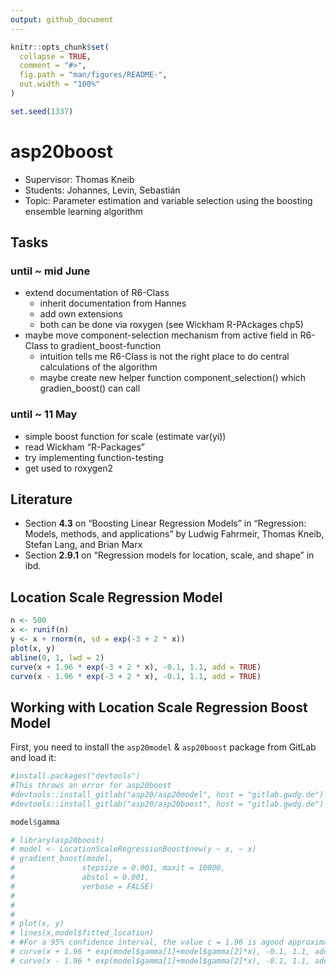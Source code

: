 ```yaml
---
output: github_document
---
```


```r
knitr::opts_chunk$set(
  collapse = TRUE,
  comment = "#>",
  fig.path = "man/figures/README-",
  out.width = "100%"
)

set.seed(1337)
```

# asp20boost

* Supervisor: Thomas Kneib
* Students: Johannes, Levin, Sebastián
* Topic: Parameter estimation and variable selection using the boosting ensemble learning algorithm


## Tasks 

### until ~ mid June

* extend documentation of R6-Class
  + inherit documentation from Hannes
  + add own extensions
  + both can be done via roxygen (see Wickham R-PAckages chp5)
  
* maybe move component-selection mechanism from active field in R6-Class to gradient_boost-function
  + intuition tells me R6-Class is not the right place to do central calculations of the algorithm
  + maybe create new helper function component_selection() which gradien_boost() can call


### until ~ 11 May

* simple boost function for scale (estimate var(yi))
* read Wickham "R-Packages"
* try implementing function-testing
* get used to roxygen2



## Literature
* Section **4.3** on "Boosting Linear Regression Models" in "Regression: Models, methods, and applications" by Ludwig Fahrmeir, Thomas Kneib, Stefan Lang, and Brian Marx
* Section **2.9.1** on "Regression models for location, scale, and shape" in ibd.


<!--
more datasets:
- gamlss.data::TODO
- MASS::Boston
- https://archive.ics.uci.edu/ml/datasets.php
-->

## Location Scale Regression Model

```r
n <- 500
x <- runif(n)
y <- x + rnorm(n, sd = exp(-3 + 2 * x))
plot(x, y)
abline(0, 1, lwd = 2)
curve(x + 1.96 * exp(-3 + 2 * x), -0.1, 1.1, add = TRUE)
curve(x - 1.96 * exp(-3 + 2 * x), -0.1, 1.1, add = TRUE)
```



## Working with Location Scale Regression Boost Model
First, you need to install the `asp20model` &  `asp20boost` package from GitLab and load it:

```r
#install.packages("devtools")
#This throws an error for asp20boost
#devtools::install_gitlab("asp20/asp20model", host = "gitlab.gwdg.de")
#devtools::install_gitlab("asp20/asp20boost", host = "gitlab.gwdg.de")

model$gamma
```


```r
# library(asp20boost)
# model <- LocationScaleRegressionBoost$new(y ~ x, ~ x)
# gradient_boost(model, 
#               stepsize = 0.001, maxit = 10000,
#               abstol = 0.001,
#               verbose = FALSE)
# 
# 
# 
# plot(x, y)
# lines(x,model$fitted_location)
# #For a 95% confidence interval, the value c = 1.96 is agood approximation
# curve(x + 1.96 * exp(model$gamma[1]+model$gamma[2]*x), -0.1, 1.1, add = TRUE)
# curve(x - 1.96 * exp(model$gamma[1]+model$gamma[2]*x), -0.1, 1.1, add = TRUE)

```


